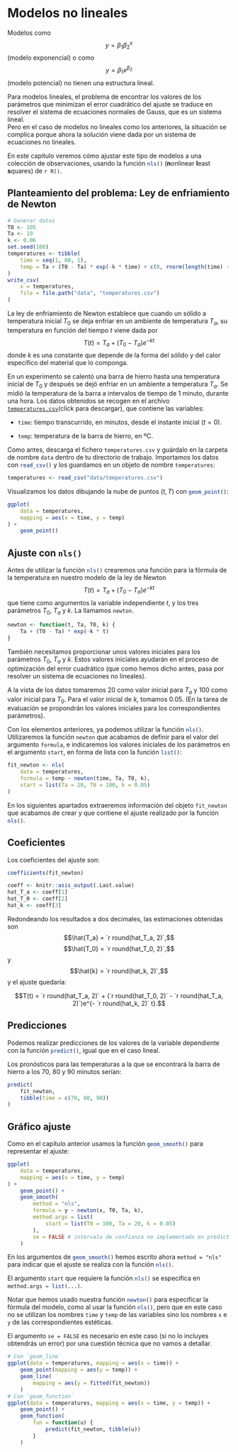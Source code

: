 # Modelos no lineales {#nls}

Modelos como 
$$y = \beta_1 \beta_2^{x}$$
(modelo exponencial) o como
$$y = \beta_1x^{\beta_2}$$
(modelo potencial) no tienen una estructura lineal. 

Para modelos lineales, el problema de encontrar los valores de los parámetros que minimizan el error cuadrático del ajuste se traduce en resolver el sistema de ecuaciones normales de Gauss, que es un sistema lineal.  
Pero en el caso de modelos no lineales como los anteriores, la situación se complica porque ahora la solución viene dada por un sistema de ecuaciones no lineales. 

En este capítulo veremos  cómo ajustar este tipo de modelos a una colección de  observaciones, usando la función `nls()`{.R} (**n**onlinear  **l**east **s**quares) de `r R()`.

## Planteamiento del problema: Ley de enfriamiento de Newton

```r
# Generar datos
T0 <- 105
Ta <- 19
k <- 0.06
set.seed(100)
temperatures <- tibble(
    time = seq(1, 60, 1),
    temp = Ta + (T0 - Ta) * exp(-k * time) + c(0, rnorm(length(time) - 1, sd = 0.5))
)
write_csv(
    x = temperatures,
    file = file.path("data", "temperatures.csv")
)
```


La ley de enfriamiento de Newton  establece que cuando un sólido a temperatura inicial $T_0$ se deja enfriar en un ambiente de  temperatura $T_a$,  su temperatura en función del tiempo $t$ viene dada por
$$T(t)=T_a+(T_0-T_a)e^{-kt}$$
donde $k$ es una constante que depende de la forma del sólido y del calor específico del material que lo componga. 

En un experimento se calentó una barra de hierro hasta una temperatura inicial de $T_0$ y después se dejó enfriar en un ambiente a temperatura $T_a$. Se midió la temperatura de la barra a intervalos de tiempo de $1$ minuto, durante una hora. Los datos obtenidos se recogen en  el archivo [`temperatures.csv`](https://drive.google.com/uc?export=download&id=1mpF0_lZVw-u2SlrxJDwczEI4x_OxO1W2)(click para descargar), que contiene las variables:

* `time`: tiempo transcurrido, en minutos, desde el instante inicial ($t=0$).

* `temp`: temperatura de la barra de hierro, en ºC.


Como antes, descarga el fichero `temperatures.csv` y guárdalo en la carpeta de nombre `data` dentro de tu directorio de trabajo. Importamos los datos con `read_csv()`{.R} y los guardamos en un objeto de nombre `temperatures`:
```r
temperatures <- read_csv("data/temperatures.csv")
```
Visualizamos los datos dibujando la nube de puntos $(t, T)$ con `geom_point()`{.R}: 

```r
ggplot(
    data = temperatures,
    mapping = aes(x = time, y = temp)
) +
    geom_point()
```

## Ajuste con `nls()`

Antes de utilizar la función `nls()`{.R} crearemos una función para la fórmula de la temperatura en nuestro modelo de la ley de Newton
$$T(t)=T_a+(T_0-T_a)e^{-kt}$$
que tiene como argumentos la variable independiente $t$, y los tres parámetros $T_0$, $T_a$ y $k$. La llamamos `newton`.

```r
newton <- function(t, Ta, T0, k) {
    Ta + (T0 - Ta) * exp(-k * t)
}
```

También necesitamos proporcionar unos valores iniciales para los parámetros $T_0$, $T_a$ y $k$. Estos valores iniciales ayudarán en el proceso de optimización del error cuadrático (que como hemos dicho antes, pasa por resolver un sistema de ecuaciones no lineales). 

A la vista de los datos tomaremos $20$ como valor inicial para $T_a$ y $100$ como valor inicial para $T_0$. Para el valor inicial de $k$, tomamos $0.05$. (En la tarea de evaluación se propondrán los valores iniciales para los correspondientes parámetros).

Con los elementos anteriores, ya podemos utilizar la función `nls()`{.R}. Utilizaremos la función `newton` que acabamos de definir para el valor del argumento `formula`, e indicaremos los valores iniciales de los parámetros en el argumento `start`, en forma de lista con la función `list()`{.R}:

```r
fit_newton <- nls(
    data = temperatures,
    formula = temp ~ newton(time, Ta, T0, k),
    start = list(Ta = 20, T0 = 100, k = 0.05)
)
```

En los siguientes apartados extraeremos información del objeto `fit_newton` que acabamos de crear y que contiene el ajuste realizado por la función `nls()`{.R}.

## Coeficientes

Los coeficientes del ajuste son:
```r
coefficients(fit_newton)
```

```r
coeff <- knitr::asis_output(.Last.value)
hat_T_a <- coeff[1]
hat_T_0 <- coeff[2]
hat_k <- coeff[3]
```


Redondeando los resultados a dos decimales, las  estimaciones obtenidas son
$$\hat{T_a} = `r round(hat_T_a, 2)`,$$
$$\hat{T_0} = `r round(hat_T_0, 2)`,$$
y
$$\hat{k} = `r round(hat_k, 2)`,$$
y el ajuste quedaría:

$$T(t) = `r round(hat_T_a, 2)` + (`r round(hat_T_0, 2)` - `r round(hat_T_a, 2)`)e^{- `r round(hat_k, 2)` t}.$$

## Predicciones

Podemos realizar predicciones de los valores de la variable dependiente con la función `predict()`{.R}, igual que en el caso lineal.


Los pronósticos para las temperaturas a la que se encontrará la barra de hierro a los $70$, $80$ y $90$ minutos serían:

```r
predict(
    fit_newton,
    tibble(time = c(70, 80, 90))
)
```


## Gráfico ajuste

Como en el capítulo anterior usamos la función `geom_smooth()`{.R} para representar el ajuste:

```r
ggplot(
    data = temperatures,
    mapping = aes(x = time, y = temp)
) +
    geom_point() +
    geom_smooth(
        method = "nls",
        formula = y ~ newton(x, T0, Ta, k),
        method.args = list(
            start = list(T0 = 100, Ta = 20, k = 0.05)
        ),
        se = FALSE # intervalo de confianza no implementado en predict.nls
    )
```

En los argumentos de `geom_smooth()`{.R} hemos escrito ahora `method = "nls"` para indicar que el ajuste se realiza con la función `nls()`{.R}.

El argumento `start` que requiere la función `nls()`{.R} se especifica en `method.args = list(...)`{.R}.

Notar que hemos usado nuestra función `newton()`{.R} para especificar la fórmula del modelo, como al usar la función `nls()`{.R},  pero que en este caso no se utilizan los nombres `time` y `temp` de las variables sino los nombres `x` e `y` de las correspondientes estéticas.

El argumento `se = FALSE` es necesario en este caso (si no lo incluyes obtendrás un error) por una cuestión técnica que no vamos a detallar.

```r
# Con `geom_line`
ggplot(data = temperatures, mapping = aes(x = time)) +
    geom_point(mapping = aes(y = temp)) +
    geom_line(
        mapping = aes(y = fitted(fit_newton))
    )
# Con `geom_function`
ggplot(data = temperatures, mapping = aes(x = time, y = temp)) +
    geom_point() +
    geom_function(
        fun = function(u) {
            predict(fit_newton, tibble(u))
        }
    )
```



